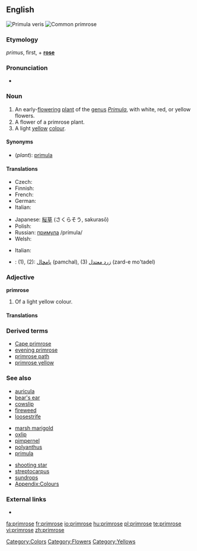 {{wikipedia}}
==English==
[[Image:Primula veris 170405.jpg|thumb|Primula veris]]
[[Image:Primula-vulgaris-flowers.jpg|thumb|Common primrose]]

===Etymology===
{{etyl|la}} ''primus'', first, + '''[[rose]]'''

===Pronunciation===
* {{a|US}} {{IPA|/ˈprɪmˌroʊz/}}

===Noun===
{{en-noun}}

# An early-[[flower]]ing [[plant]] of the [[genus]] ''[[Primula]]'', with white, red, or yellow flowers.
# A flower of a primrose plant.
# A light [[yellow]] [[colour]].
#: {{color panel|E9C518}}

====Synonyms====
* (''plant''): [[primula]]

====Translations====
{{trans-top|plant}}
* Czech: {{t|cs|prvosenka|f}}
* Finnish: {{t-|fi|esikko}}
* French: {{t+|fr|primevère|f}}
* German: {{t-|de|Primel|f}}
* Italian: {{t+|it|primula|f}}
{{trans-mid}}
* Japanese: [[桜草]] (さくらそう, sakurasō)
* Polish: {{t-|pl|pierwiosnek|m}}
* Russian: [[примула]] /prímula/ {{f}}
* Welsh: {{t-|cy|briallen|xs=Welsh}}
{{trans-bottom}}

{{trans-top|flower}}
* Italian: {{t+|it|primula|f}}
{{trans-mid}}
{{trans-bottom}}

{{trans-top|colour}}
{{trans-mid}}
{{trans-bottom}}

{{checktrans-top}}
<!--Remove this section once all of the translations below have been moved into the tables above.-->
* {{ttbc|Persian}}: (1), (2): [[پامچال]] (pamchal), (3) [[زرد معتدل]] (zard-e mo'tadel)
{{trans-bottom}}

===Adjective===
'''primrose'''

# Of a light yellow colour.

====Translations====
{{trans-top|colour}}
{{trans-mid}}
{{trans-bottom}}

===Derived terms===
* [[Cape primrose]]
* [[evening primrose]]
* [[primrose path]]
* [[primrose yellow]]

===See also===
{{top3}}
* [[auricula]]
* [[bear's ear]]
* [[cowslip]]
* [[fireweed]]
* [[loosestrife]]
{{mid3}}
* [[marsh marigold]]
* [[oxlip]]
* [[pimpernel]]
* [[polyanthus]]
* [[primula]]
{{mid3}}
* [[shooting star]]
* [[streptocarpus]]
* [[sundrops]]
* [[Appendix:Colours]]
{{bottom}}

===External links===
* {{commonslite|primula}}

[[Category:Colors]]
[[Category:Flowers]]
[[Category:Yellows]]

[[fa:primrose]]
[[fr:primrose]]
[[io:primrose]]
[[hu:primrose]]
[[pl:primrose]]
[[te:primrose]]
[[vi:primrose]]
[[zh:primrose]]